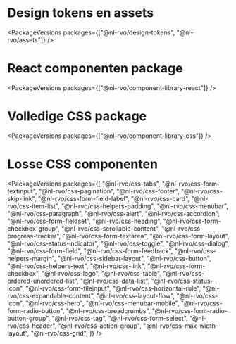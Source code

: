 
<Meta title="Laatste package versies" />

# Design tokens en assets

<PackageVersions packages={["@nl-rvo/design-tokens", "@nl-rvo/assets"]} />

# React componenten package

<PackageVersions packages={["@nl-rvo/component-library-react"]} />

# Volledige CSS package

<PackageVersions packages={["@nl-rvo/component-library-css"]} />

# Losse CSS componenten

<PackageVersions
  packages={[
    "@nl-rvo/css-tabs",
    "@nl-rvo/css-form-textinput",
    "@nl-rvo/css-pagination",
    "@nl-rvo/css-footer",
    "@nl-rvo/css-skip-link",
    "@nl-rvo/css-form-field-label",
    "@nl-rvo/css-card",
    "@nl-rvo/css-item-list",
    "@nl-rvo/css-helpers-padding",
    "@nl-rvo/css-menubar",
    "@nl-rvo/css-paragraph",
    "@nl-rvo/css-alert",
    "@nl-rvo/css-accordion",
    "@nl-rvo/css-form-fieldset",
    "@nl-rvo/css-heading",
    "@nl-rvo/css-form-checkbox-group",
    "@nl-rvo/css-scrollable-content",
    "@nl-rvo/css-progress-tracker",
    "@nl-rvo/css-form-textarea",
    "@nl-rvo/css-form-layout",
    "@nl-rvo/css-status-indicator",
    "@nl-rvo/css-toggle",
    "@nl-rvo/css-dialog",
    "@nl-rvo/css-form-field",
    "@nl-rvo/css-form-feedback",
    "@nl-rvo/css-helpers-margin",
    "@nl-rvo/css-sidebar-layout",
    "@nl-rvo/css-button",
    "@nl-rvo/css-helpers-text",
    "@nl-rvo/css-link",
    "@nl-rvo/css-form-checkbox",
    "@nl-rvo/css-logo",
    "@nl-rvo/css-table",
    "@nl-rvo/css-ordered-unordered-list",
    "@nl-rvo/css-data-list",
    "@nl-rvo/css-status-icon",
    "@nl-rvo/css-form-fileinput",
    "@nl-rvo/css-horizontal-rule",
    "@nl-rvo/css-expandable-content",
    "@nl-rvo/css-layout-flow",
    "@nl-rvo/css-icon",
    "@nl-rvo/css-hero",
    "@nl-rvo/css-menubar-mobile",
    "@nl-rvo/css-form-radio-button",
    "@nl-rvo/css-breadcrumbs",
    "@nl-rvo/css-form-radio-button-group",
    "@nl-rvo/css-tag",
    "@nl-rvo/css-form-select",
    "@nl-rvo/css-header",
    "@nl-rvo/css-action-group",
    "@nl-rvo/css-max-width-layout",
    "@nl-rvo/css-grid",
  ]}
/>
